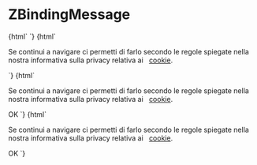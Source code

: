 
<Meta title="Notification/ZBindingMessage" component="z-binding-message" />

  # ZBindingMessage

<Preview>
  <Story name="z-binding-message-emty">
    {html`
    <z-binding-message messagetitle="${text('messagetitle', 'Titolo Messaggio')}">
    </z-binding-message>
    `}
  </Story>
  <Story name="z-binding-message-with-description">
    {html`
    <z-binding-message messagetitle="${text('messagetitle', 'Titolo Messaggio')}">
      <p slot="description">Se continui a navigare ci permetti di farlo secondo le regole spiegate nella nostra informativa sulla privacy relativa ai &nbsp;
        <a href="https://my.zanichelli.it/privacy#Cookie" target="_blank">cookie</a>.
      </p>
    </z-binding-message>
    `}
  </Story>
  <Story name="z-binding-message-with-description-and-cta">
    {html`
      <z-binding-message messagetitle="${text('messagetitle', 'Titolo Messaggio')}">
      <p slot="description">Se continui a navigare ci permetti di farlo secondo le regole spiegate nella nostra informativa sulla privacy relativa ai &nbsp;
        <a href="https://my.zanichelli.it/privacy#Cookie" target="_blank">cookie</a>.
      </p>
      <z-button slot="cta" variant="primary">OK</z-button>
      </z-binding-message>
    `}
  </Story>
  <Story name="z-binding-message-into-z-candybar">
    {html`
      <z-candybar>
        <z-binding-message messagetitle="Su questo sito usiamo i cookie." slot="content">
          <p slot="description">Se continui a navigare ci permetti di farlo secondo le regole spiegate nella nostra informativa sulla privacy relativa ai &nbsp;
            <a href="https://my.zanichelli.it/privacy#Cookie" target="_blank">cookie</a>.
          </p>
          <z-button slot="cta" variant="primary">OK</z-button>
        </z-binding-message>
      </z-candybar>
    `}
  </Story>
</Preview>

<Props of="z-binding-message" />


